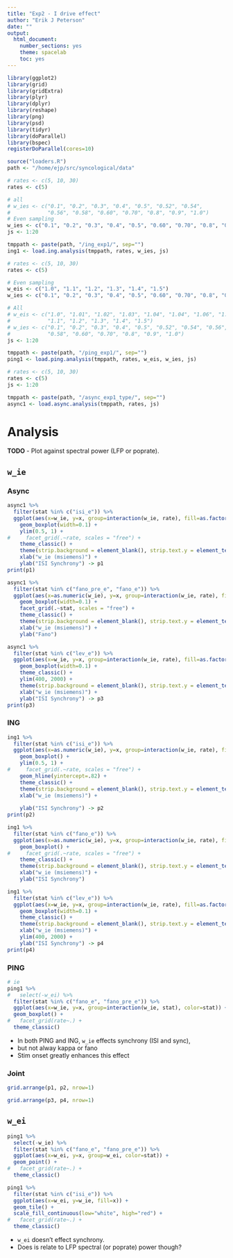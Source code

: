 ```yaml
---
title: "Exp2 - I drive effect"
author: "Erik J Peterson"
date: ""
output:
  html_document:
    number_sections: yes
    theme: spacelab
    toc: yes
---
```


```r
library(ggplot2)
library(grid)
library(gridExtra)
library(plyr)
library(dplyr)
library(reshape)
library(png)
library(psd)
library(tidyr)
library(doParallel)
library(bspec)
registerDoParallel(cores=10)

source("loaders.R")
path <- "/home/ejp/src/syncological/data"
```

```r
# rates <- c(5, 10, 30)
rates <- c(5)

# all
# w_ies <- c("0.1", "0.2", "0.3", "0.4", "0.5", "0.52", "0.54", 
#            "0.56", "0.58", "0.60", "0.70", "0.8", "0.9", "1.0")
# Even sampling
w_ies <- c("0.1", "0.2", "0.3", "0.4", "0.5", "0.60", "0.70", "0.8", "0.9", "1.0")
js <- 1:20

tmppath <- paste(path, "/ing_exp1/", sep="")
ing1 <- load.ing.analysis(tmppath, rates, w_ies, js)
```

```r
# rates <- c(5, 10, 30)
rates <- c(5)

# Even sampling
w_eis <- c("1.0", "1.1", "1.2", "1.3", "1.4", "1.5")
w_ies <- c("0.1", "0.2", "0.3", "0.4", "0.5", "0.60", "0.70", "0.8", "0.9", "1.0")

# All
# w_eis <- c("1.0", "1.01", "1.02", "1.03", "1.04", "1.04", "1.06", "1.08", "1.09", 
#            "1.1", "1.2", "1.3", "1.4", "1.5")
# w_ies <- c("0.1", "0.2", "0.3", "0.4", "0.5", "0.52", "0.54", "0.56", 
#            "0.58", "0.60", "0.70", "0.8", "0.9", "1.0")
js <- 1:20

tmppath <- paste(path, "/ping_exp1/", sep="")
ping1 <- load.ping.analysis(tmppath, rates, w_eis, w_ies, js)
```

```r
# rates <- c(5, 10, 30)
rates <- c(5)
js <- 1:20

tmppath <- paste(path, "/async_exp1_type/", sep="")
async1 <- load.async.analysis(tmppath, rates, js)
```

# Analysis

__TODO__
- Plot against spectral power (LFP or poprate).


## `w_ie` 

### Async

```r
async1 %>%
  filter(stat %in% c("isi_e")) %>%
  ggplot(aes(x=w_ie, y=x, group=interaction(w_ie, rate), fill=as.factor(rate))) + 
    geom_boxplot(width=0.1) + 
    ylim(0.5, 1) +
#     facet_grid(.~rate, scales = "free") +
    theme_classic() + 
    theme(strip.background = element_blank(), strip.text.y = element_text(angle = 0)) +
    xlab("w_ie (msiemens)") +
    ylab("ISI Synchrony") -> p1
print(p1)
```

```r
async1 %>%
  filter(stat %in% c("fano_pre_e", "fano_e")) %>%
  ggplot(aes(x=as.numeric(w_ie), y=x, group=interaction(w_ie, rate), fill=as.factor(rate))) + 
    geom_boxplot(width=0.1) + 
    facet_grid(.~stat, scales = "free") +
    theme_classic() + 
    theme(strip.background = element_blank(), strip.text.y = element_text(angle = 0)) +
    xlab("w_ie (msiemens)") +
    ylab("Fano") 
```

```r
async1 %>%
  filter(stat %in% c("lev_e")) %>%
  ggplot(aes(x=w_ie, y=x, group=interaction(w_ie, rate), fill=as.factor(rate))) + 
    geom_boxplot(width=0.1) + 
    theme_classic() +
    ylim(400, 2000) +
    theme(strip.background = element_blank(), strip.text.y = element_text(angle = 0)) +
    xlab("w_ie (msiemens)") +
    ylab("ISI Synchrony") -> p3
print(p3)
```


### ING

```r
ing1 %>%
  filter(stat %in% c("isi_e")) %>%
  ggplot(aes(x=as.numeric(w_ie), y=x, group=interaction(w_ie, rate), fill=as.factor(rate))) + 
    geom_boxplot() + 
    ylim(0.5, 1) +
#     facet_grid(.~rate, scales = "free") +
    geom_hline(yintercept=.82) +
    theme_classic() + 
    theme(strip.background = element_blank(), strip.text.y = element_text(angle = 0)) +
    xlab("w_ie (msiemens)") +
    
    ylab("ISI Synchrony") -> p2
print(p2)
```

```r
ing1 %>%
  filter(stat %in% c("fano_e")) %>%
  ggplot(aes(x=as.numeric(w_ie), y=x, group=interaction(w_ie, rate), fill=as.factor(rate))) + 
    geom_boxplot() + 
#     facet_grid(.~rate, scales = "free") +
    theme_classic() + 
    theme(strip.background = element_blank(), strip.text.y = element_text(angle = 0)) +
    xlab("w_ie (msiemens)") +
    ylab("ISI Synchrony")
```

```r
ing1 %>%
  filter(stat %in% c("lev_e")) %>%
  ggplot(aes(x=w_ie, y=x, group=interaction(w_ie, rate), fill=as.factor(rate))) + 
    geom_boxplot(width=0.1) + 
    theme_classic() + 
    theme(strip.background = element_blank(), strip.text.y = element_text(angle = 0)) +
    xlab("w_ie (msiemens)") +
    ylim(400, 2000) +
    ylab("ISI Synchrony") -> p4
print(p4)
```


### PING

```r
# ie
ping1 %>%
#   select(-w_ei) %>%
  filter(stat %in% c("fano_e", "fano_pre_e")) %>%
  ggplot(aes(x=w_ie, y=x, group=interaction(w_ie, stat), color=stat)) + 
  geom_boxplot() + 
#   facet_grid(rate~.) +
  theme_classic() 
```

* In both PING and ING, `w_ie` effects synchrony (ISI and sync),
* but not alway kappa or fano
* Stim onset greatly enhances this effect


### Joint

```r
grid.arrange(p1, p2, nrow=1)
```

```r
grid.arrange(p3, p4, nrow=1)
```

## `w_ei` 

```r
ping1 %>%
  select(-w_ie) %>%
  filter(stat %in% c("fano_e", "fano_pre_e")) %>%
  ggplot(aes(x=w_ei, y=x, group=w_ei, color=stat)) + 
  geom_point() + 
#   facet_grid(rate~.) +
  theme_classic()
```

```r
ping1 %>%
  filter(stat %in% c("isi_e")) %>%
  ggplot(aes(x=w_ei, y=w_ie, fill=x)) + 
  geom_tile() + 
  scale_fill_continuous(low="white", high="red") +
#   facet_grid(rate~.) +
  theme_classic()
```

* `w_ei` doesn't effect synchrony.
* Does is relate to LFP spectral (or poprate) power though?
